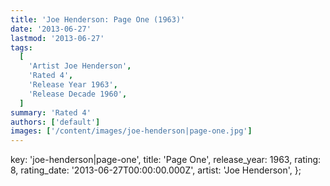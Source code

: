 ```yaml
---
title: 'Joe Henderson: Page One (1963)'
date: '2013-06-27'
lastmod: '2013-06-27'
tags:
  [
    'Artist Joe Henderson',
    'Rated 4',
    'Release Year 1963',
    'Release Decade 1960',
  ]
summary: 'Rated 4'
authors: ['default']
images: ['/content/images/joe-henderson|page-one.jpg']
---
```


  key: 'joe-henderson|page-one',
  title: 'Page One',
  release_year: 1963,
  rating: 8,
  rating_date: '2013-06-27T00:00:00.000Z',
  artist: 'Joe Henderson',
};

<MusicRating data={data} />
